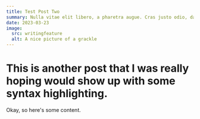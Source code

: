 ```yaml
---
title: Test Post Two
summary: Nulla vitae elit libero, a pharetra augue. Cras justo odio, dapibus ac facilisis in, egestas eget quam. Maecenas faucibus mollis interdum. Donec sed odio dui.
date: 2023-03-23
image:
  src: writingfeature
  alt: A nice picture of a grackle
---
```


# This is another post that I was really hoping would show up with some syntax highlighting.

Okay, so here's some content.

